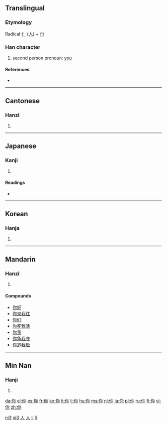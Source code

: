 {{see|妳}}
==Translingual==
{{stroke order|type=animate}}

===Etymology===
Radical [[亻]] ([[人]]) + [[尔]]

===Han character===
{{Han char|rn=9|rad=人|as=05|sn=7|four=2729<sub>2</sub>|canj=人弓火 (ONF)}}

# second person pronoun: [[you]]

====References====
* {{Han ref|kx=0100.021|dkj=00471|dj=0205.040|hdz=10137.050|uh=4F60|ud=20320|bh=A741|bd=42817}}

----

==Cantonese==

===Hanzi===
{{yue-hanzi|jyut=|y=[[néih]] ([[nei5]])}}

# {{defn|Cantonese}}

----

==Japanese==

===Kanji===
{{ja-kanji|grade=|rs=人05}}

# {{defn|Japanese}}

====Readings====
* {{ja-readings|on=[[じ]] (ji), [[に]] (ni)|kun=[[なんじ]] (nanji)}}

----

==Korean==

===Hanja===
{{ko-hanja|hangeul=니|rv=ni|mr=ni}}

# {{defn|Korean}}

----

==Mandarin==

===Hanzi===
{{cmn-hanzi|pin=[[nǐ]] ([[ni3]])|wg=[[ni3|ni<sup>3</sup>]]}}

# {{defn|Mandarin}}

====Compounds====
* [[你好]]
* [[你来我往]]
* [[你们]]
* [[你死我活]]
* [[你我]]
* [[你争我夺]]
* [[你追我赶]]

[[Category:zh-cn:Beginning Mandarin|ni3]]
[[Category:zh-cn:Pronouns|ni3]]
[[Category:zh-tw:Beginning Mandarin|人]]
[[Category:zh-tw:Pronouns|人]]

----

==Min Nan==

===Hanji===
{{rfc-header|Hanji}}
{{nan-hanzi|poj=lí}}
# {{defn|Min Nan}}

[[Category:nan-cn:Pronouns|lí]]
[[Category:nan-tw:Pronouns|lí]]

[[da:你]]
[[el:你]]
[[es:你]]
[[fr:你]]
[[ko:你]]
[[it:你]]
[[li:你]]
[[hu:你]]
[[ms:你]]
[[nl:你]]
[[ja:你]]
[[pl:你]]
[[ru:你]]
[[fi:你]]
[[vi:你]]
[[zh:你]]